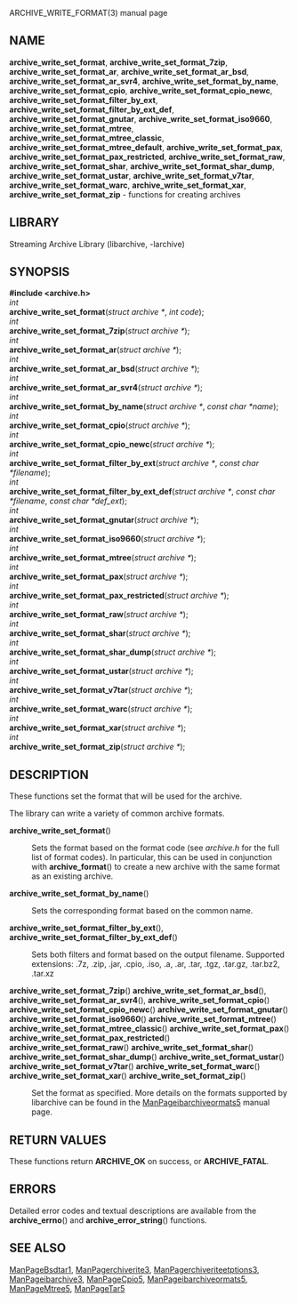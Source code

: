 ARCHIVE_WRITE_FORMAT(3) manual page 
== NAME == 
'''archive_write_set_format''', 
'''archive_write_set_format_7zip''', 
'''archive_write_set_format_ar''', 
'''archive_write_set_format_ar_bsd''', 
'''archive_write_set_format_ar_svr4''', 
'''archive_write_set_format_by_name''', 
'''archive_write_set_format_cpio''', 
'''archive_write_set_format_cpio_newc''', 
'''archive_write_set_format_filter_by_ext''', 
'''archive_write_set_format_filter_by_ext_def''', 
'''archive_write_set_format_gnutar''', 
'''archive_write_set_format_iso9660''', 
'''archive_write_set_format_mtree''', 
'''archive_write_set_format_mtree_classic''', 
'''archive_write_set_format_mtree_default''', 
'''archive_write_set_format_pax''', 
'''archive_write_set_format_pax_restricted''', 
'''archive_write_set_format_raw''', 
'''archive_write_set_format_shar''', 
'''archive_write_set_format_shar_dump''', 
'''archive_write_set_format_ustar''', 
'''archive_write_set_format_v7tar''', 
'''archive_write_set_format_warc''', 
'''archive_write_set_format_xar''', 
'''archive_write_set_format_zip''' 
- functions for creating archives 
== LIBRARY == 
Streaming Archive Library (libarchive, -larchive) 
== SYNOPSIS == 
'''<nowiki>#include <archive.h></nowiki>''' 
<br> 
''int'' 
<br> 
'''archive_write_set_format'''(''struct archive *'', ''int code''); 
<br> 
''int'' 
<br> 
'''archive_write_set_format_7zip'''(''struct archive *''); 
<br> 
''int'' 
<br> 
'''archive_write_set_format_ar'''(''struct archive *''); 
<br> 
''int'' 
<br> 
'''archive_write_set_format_ar_bsd'''(''struct archive *''); 
<br> 
''int'' 
<br> 
'''archive_write_set_format_ar_svr4'''(''struct archive *''); 
<br> 
''int'' 
<br> 
'''archive_write_set_format_by_name'''(''struct archive *'', ''const char *name''); 
<br> 
''int'' 
<br> 
'''archive_write_set_format_cpio'''(''struct archive *''); 
<br> 
''int'' 
<br> 
'''archive_write_set_format_cpio_newc'''(''struct archive *''); 
<br> 
''int'' 
<br> 
'''archive_write_set_format_filter_by_ext'''(''struct archive *'', ''const char *filename''); 
<br> 
''int'' 
<br> 
'''archive_write_set_format_filter_by_ext_def'''(''struct archive *'', ''const char *filename'', ''const char *def_ext''); 
<br> 
''int'' 
<br> 
'''archive_write_set_format_gnutar'''(''struct archive *''); 
<br> 
''int'' 
<br> 
'''archive_write_set_format_iso9660'''(''struct archive *''); 
<br> 
''int'' 
<br> 
'''archive_write_set_format_mtree'''(''struct archive *''); 
<br> 
''int'' 
<br> 
'''archive_write_set_format_pax'''(''struct archive *''); 
<br> 
''int'' 
<br> 
'''archive_write_set_format_pax_restricted'''(''struct archive *''); 
<br> 
''int'' 
<br> 
'''archive_write_set_format_raw'''(''struct archive *''); 
<br> 
''int'' 
<br> 
'''archive_write_set_format_shar'''(''struct archive *''); 
<br> 
''int'' 
<br> 
'''archive_write_set_format_shar_dump'''(''struct archive *''); 
<br> 
''int'' 
<br> 
'''archive_write_set_format_ustar'''(''struct archive *''); 
<br> 
''int'' 
<br> 
'''archive_write_set_format_v7tar'''(''struct archive *''); 
<br> 
''int'' 
<br> 
'''archive_write_set_format_warc'''(''struct archive *''); 
<br> 
''int'' 
<br> 
'''archive_write_set_format_xar'''(''struct archive *''); 
<br> 
''int'' 
<br> 
'''archive_write_set_format_zip'''(''struct archive *''); 
== DESCRIPTION == 
These functions set the format that will be used for the archive. 

The library can write a variety of common archive formats. 
<dl> 
<dt>'''archive_write_set_format'''()</dt><dd> 
Sets the format based on the format code (see 
''archive.h'' 
for the full list of format codes). 
In particular, this can be used in conjunction with 
'''archive_format'''() 
to create a new archive with the same format as an existing archive. 
</dd><dt>'''archive_write_set_format_by_name'''()</dt><dd> 
Sets the corresponding format based on the common name. 
</dd><dt> 
'''archive_write_set_format_filter_by_ext'''(), 
'''archive_write_set_format_filter_by_ext_def'''() 
</dt> <dd> 
Sets both filters and format based on the output filename. 
Supported extensions: .7z, .zip, .jar, .cpio, .iso, .a, .ar, .tar, .tgz, .tar.gz, .tar.bz2, .tar.xz 
</dd><dt> 
'''archive_write_set_format_7zip'''() 
'''archive_write_set_format_ar_bsd'''(), 
'''archive_write_set_format_ar_svr4'''(), 
'''archive_write_set_format_cpio'''() 
'''archive_write_set_format_cpio_newc'''() 
'''archive_write_set_format_gnutar'''() 
'''archive_write_set_format_iso9660'''() 
'''archive_write_set_format_mtree'''() 
'''archive_write_set_format_mtree_classic'''() 
'''archive_write_set_format_pax'''() 
'''archive_write_set_format_pax_restricted'''() 
'''archive_write_set_format_raw'''() 
'''archive_write_set_format_shar'''() 
'''archive_write_set_format_shar_dump'''() 
'''archive_write_set_format_ustar'''() 
'''archive_write_set_format_v7tar'''() 
'''archive_write_set_format_warc'''() 
'''archive_write_set_format_xar'''() 
'''archive_write_set_format_zip'''() 
</dt> <dd> 
Set the format as specified. 
More details on the formats supported by libarchive can be found in the 
[[ManPageibarchiveormats5]] 
manual page. 
</dd></dl> 
== RETURN VALUES == 
These functions return 
'''ARCHIVE_OK''' 
on success, or 
'''ARCHIVE_FATAL'''. 
== ERRORS == 
Detailed error codes and textual descriptions are available from the 
'''archive_errno'''() 
and 
'''archive_error_string'''() 
functions. 
== SEE ALSO == 
[[ManPageBsdtar1]], 
[[ManPagerchiverite3]], 
[[ManPagerchiveriteetptions3]], 
[[ManPageibarchive3]], 
[[ManPageCpio5]], 
[[ManPageibarchiveormats5]], 
[[ManPageMtree5]], 
[[ManPageTar5]] 
